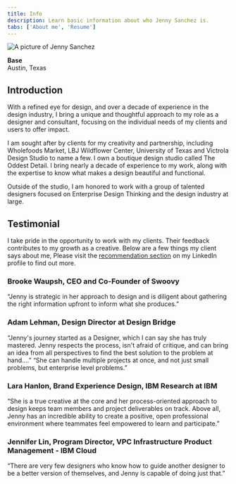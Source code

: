 ```yaml
---
title: Info
description: Learn basic information about who Jenny Sanchez is.
tabs: ['About me', 'Resume']
---
```


<Row>

  <Column colMd={8} colLg={8}>

![A picture of Jenny Sanchez](../../images/fpo--4x3.jpg)

  </Column>

  <Column colMd={2} colLg={3}>

<Aside>

  **Base**  
  Austin, Texas

</Aside>

  </Column>

</Row>

## Introduction

With a refined eye for design, and over a decade of experience in the design industry, I bring a unique and thoughtful approach to my role as a designer and consultant, focusing on the individual needs of my clients and users to offer impact.

I am sought after by clients for my creativity and partnership, including Wholefoods Market, LBJ Wildflower Center, University of Texas and Victrola Design Studio to name a few. I own a boutique design studio called The Oddest Detail. I bring nearly a decade of experience to my work, along with the expertise to know what makes a design beautiful and functional. 

Outside of the studio, I am honored to work with a group of talented designers focused on Enterprise Design Thinking and the design industry at large.

## Testimonial

I take pride in the opportunity to work with my clients. Their feedback contributes to my growth as a creative. Below are a few things my client says about me, Please visit the [recommendation section](#) on my LinkedIn profile to find out more.

<!-- TODO consider using quote blocks? -->

### Brooke Waupsh, CEO and Co-Founder of Swoovy

“Jenny is strategic in her approach to design and is diligent about gathering the right information upfront to inform what she produces.”

### Adam Lehman, Design Director at Design Bridge

“Jenny's journey started as a Designer, which I can say she has truly mastered. Jenny respects the process, isn't afraid of critique, and can bring an idea from all perspectives to find the best solution to the problem at hand.…” “She can handle multiple projects at once, and not just small problems, but enterprise level problems.”

### Lara Hanlon, Brand Experience Design, IBM Research at IBM

“She is a true creative at the core and her process-oriented approach to design keeps team members and project deliverables on track. Above all, Jenny has an incredible ability to create a positive, open professional environment where teammates feel empowered to learn and participate.”

### Jennifer Lin, Program Director, VPC Infrastructure Product Management - IBM Cloud

“There are very few designers who know how to guide another designer to be a better version of themselves, and Jenny is capable of doing just that.”